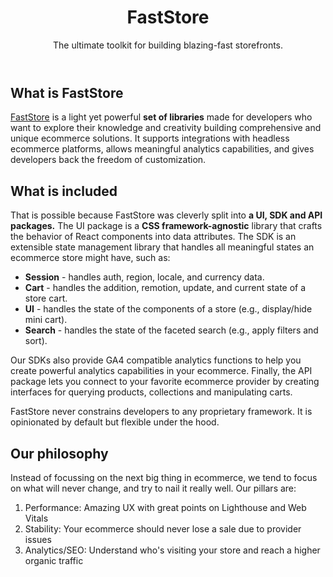 <header className="hero">

# FastStore

The ultimate toolkit for building blazing-fast storefronts.

</header>

## What is FastStore

[FastStore](https://github.com/vtex/faststore) is a light yet powerful **set of libraries** made for developers who want to explore their knowledge and creativity building comprehensive and unique ecommerce solutions. It supports integrations with headless ecommerce platforms, allows meaningful analytics capabilities, and gives developers back the freedom of customization.

## What is included

That is possible because FastStore was cleverly split into **a UI, SDK and API packages.** The UI package is a **CSS framework-agnostic** library that crafts the behavior of React components into data attributes. The SDK is an extensible state management library that handles all meaningful states an ecommerce store might have, such as:

- **Session** - handles auth, region, locale, and currency data.
- **Cart** - handles the addition, remotion, update, and current state of a store cart.
- **UI** - handles the state of the components of a store (e.g., display/hide mini cart).
- **Search** - handles the state of the faceted search (e.g., apply filters and sort).

Our SDKs also provide GA4 compatible analytics functions to help you create powerful analytics capabilities in your ecommerce.
Finally, the API package lets you connect to your favorite ecommerce provider by creating interfaces for querying products, collections and manipulating carts.

FastStore never constrains developers to any proprietary framework. It is opinionated by default but flexible under the hood.

## Our philosophy

Instead of focussing on the next big thing in ecommerce, we tend to focus on what will never change, and try to nail it really well. Our pillars are:

1. Performance: Amazing UX with great points on Lighthouse and Web Vitals
2. Stability: Your ecommerce should never lose a sale due to provider issues
3. Analytics/SEO: Understand who's visiting your store and reach a higher organic traffic
